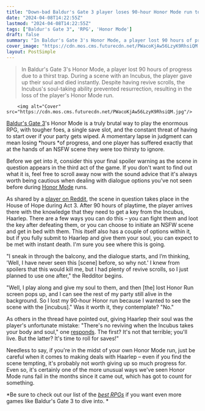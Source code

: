 ```yaml
---
title: "Down-bad Baldur's Gate 3 player loses 90-hour Honor Mode run to an NSFW scene that definitely wasn't worth the sacrifice"
date: "2024-04-08T14:22:55Z"
lastmod: "2024-04-08T14:22:55Z"
tags: ["Baldur's Gate 3", 'RPG', 'Honor Mode']
draft: false
summary: "In Baldur's Gate 3's Honor Mode, a player lost 90 hours of progress due to a thirst trap. During a scene with an Incubus, the player gave up their soul and died instantly. Despite having revive scrolls, the Incubus's soul-taking ability prevented resurrection, resulting in the loss of the player's Honor Mode run."
cover_image: "https://cdn.mos.cms.futurecdn.net/PWacoKjAw56LzyK9RhsiQM.jpg" 
layout: PostSimple
---
```

> In Baldur's Gate 3's Honor Mode, a player lost 90 hours of progress due to a thirst trap. During a scene with an Incubus, the player gave up their soul and died instantly. Despite having revive scrolls, the Incubus's soul-taking ability prevented resurrection, resulting in the loss of the player's Honor Mode run.


        <img alt="Cover" src="https://cdn.mos.cms.futurecdn.net/PWacoKjAw56LzyK9RhsiQM.jpg"/>
        
[<u>Baldur's Gate 3</u>](https://www.gamesradar.com/baldurs-gate-3-guide/)'s Honor Mode is a truly brutal way to play the enormous RPG, with tougher foes, a single save slot, and the constant threat of having to start over if your party gets wiped. A momentary lapse in judgment can mean losing *hours *of progress, and one player has suffered exactly that at the hands of an NSFW scene they were too thirsty to ignore. 

Before we get into it, consider this your final spoiler warning as the scene in question appears in the third act of the game. If you don't want to find out what it is, feel free to scroll away now with the sound advice that it's always worth being cautious when dealing with dialogue options you've not seen before during [<u>Honor Mode</u>](https://www.gamesradar.com/baldurs-gate-3-honour-mode/) runs. 

As shared by a [<u>player on Reddit</u>](https://www.reddit.com/r/BaldursGate3/comments/1byiokq/being_horny_lost_my_honour_run/), the scene in question takes place in the House of Hope during Act 3. After 90 hours of playtime, the player arrives there with the knowledge that they need to get a key from the Incubus, Haarlep. There are a few ways you can do this – you can fight them and loot the key after defeating them, or you can choose to initiate an NSFW scene and get in bed with them. This itself also has a couple of options within it, but if you fully submit to Haarlep and give them your soul, you can expect to be met with instant death. I'm sure you see where this is going. 

"I sneak in through the balcony, and the dialogue starts, and I’m thinking, 'Well, I have never seen this [scene] before, so why not.' I knew from spoilers that this would kill me, but I had plenty of revive scrolls, so I just planned to use one after," the Redditor begins. 

"Well, I play along and give my soul to them, and then [the] lost Honor Run screen pops up, and I can see the rest of my party still alive in the background. So I lost my 90-hour Honor run because I wanted to see the scene with the [incubus]." Was it worth it, they contemplate? "No."

As others in the thread have pointed out, giving Haarlep their soul was the player's unfortunate mistake: "There's no reviving when the Incubus takes your body and soul," one [responds](https://www.reddit.com/r/BaldursGate3/comments/1byiokq/comment/kykda8d/?share_id=nGkl55S0bhyxXvS_2Vjbl&utm_content=2&utm_medium=android_app&utm_name=androidcss&utm_source=share&utm_term=1). The first? It's not that terrible; you'll live. But the latter? It's time to roll for saves!"

Needless to say, if you're in the midst of your own Honor Mode run, just be careful when it comes to making deals with Haarlep – even if you find the scene tempting, it's probably not worth giving up so much progress for. Even so, it's certainly one of the more unusual ways we've seen Honor Mode runs fail in the months since it came out, which has got to count for something.

*Be sure to check out our list of the *[<u><em>best RPGs</em></u>](https://www.gamesradar.com/best-rpg-games/)* if you want even more games like Baldur's Gate 3 to dive into. *
        
